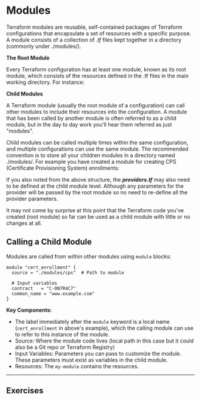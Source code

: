 
# Modules

Terraform modules are reusable, self-contained packages of Terraform configurations that encapsulate a set of resources with a specific purpose. A module consists of a collection of _.tf_ files kept together in a directory (commonly under ./modules/). 

**The Root Module**

Every Terraform configuration has at least one module, known as its root module, which consists of the resources defined in the .tf files in the main working directory. For instance:

<FileTree>
  <FileTree.Folder name="terraform-project" defaultOpen>
    <FileTree.File name="main.tf" />
    <FileTree.File name="outputs.tf" />
    <FileTree.File name="providers.tf" />
    <FileTree.File name="variables.tf" />
  </FileTree.Folder>
</FileTree>

**Child Modules**

A Terraform module (usually the root module of a configuration) can call other modules to include their resources into the configuration. A module that has been called by another module is often referred to as a child module, but in the day to day work you'll hear them referred as just "modules". 

Child modules can be called multiple times within the same configuration, and multiple configurations can use the same module. The recommended convention is to store all your children modules in a directory named ./modules/. For example you have created a module for creating CPS (Certificate Provisioning System) enrollments:

<FileTree>
  <FileTree.Folder name="terraform-project" defaultOpen>
    <FileTree.File name="main.tf" />
    <FileTree.File name="outputs.tf" />
    <FileTree.File name="providers.tf" />
    <FileTree.File name="variables.tf" />
    <FileTree.Folder name="modules" defaultOpen>
      <FileTree.Folder name="cps" defaultOpen>
        <FileTree.File name="main.tf" />
        <FileTree.File name="outputs.tf" />
        <FileTree.File name="providers.tf" />
        <FileTree.File name="variables.tf" />
      </FileTree.Folder>
    </FileTree.Folder>
  </FileTree.Folder>
</FileTree>

If you also noted from the above structure, the **_providers.tf_** may also need to be defined at the child module level. Although any parameters for the provider will be passed by the root module so no need to re-define all the provider parameters.

It may not come by surprise at this point that the Terraform code you've created (root module) so far can be used as a child module with little or no changes at all.

## Calling a Child Module
Modules are called from within other modules using `module` blocks:
```hcl filename="main.tf" {2}
module "cert_enrollment" {
  source = "./modules/cps"  # Path to module
  
  # Input variables
  contract   = "C-0N7R4C7"
  common_name = "www.example.com"
}
```

**Key Components:**
* The label immediately after the `module` keyword is a local name (`cert_enrollment` in above's example), which the calling module can use to refer to this instance of the module.
* Source: Where the module code lives (local path in this case but it could also be a Git repo or Terraform Registry)
* Input Variables: Parameters you can pass to customize the module. These parameters must exist as variables in the child module.
* Resources: The `my-module` contains the resources.

---


## Exercises

<ExerciseModules />